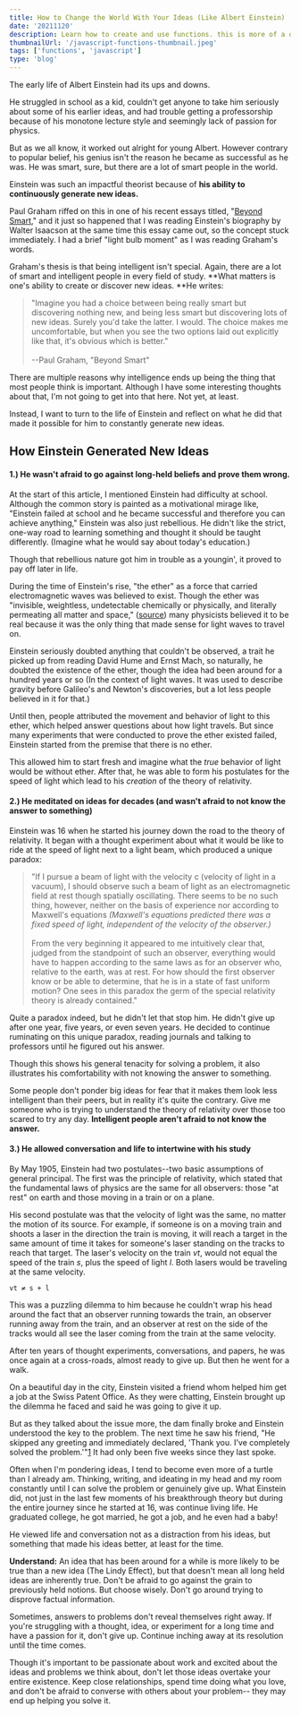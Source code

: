 ```yaml
---
title: How to Change the World With Your Ideas (Like Albert Einstein)
date: '20211120'
description: Learn how to create and use functions. this is more of a descriptioni to see what happens
thumbnailUrl: '/javascript-functions-thumbnail.jpeg'
tags: ['functions', 'javascript']
type: 'blog'
---
```



The early life of Albert Einstein had its ups and downs.

He struggled in school as a kid, couldn't get anyone to take him seriously about some of his earlier ideas, and had trouble getting a professorship because of his monotone lecture style and seemingly lack of passion for physics.

But as we all know, it worked out alright for young Albert. However contrary to popular belief, his genius isn't the reason he became as successful as he was. He was smart, sure, but there are a lot of smart people in the world.

Einstein was such an impactful theorist because of **his ability to continuously generate new ideas.**

Paul Graham riffed on this in one of his recent essays titled, "[Beyond Smart](http://paulgraham.com/smart.html)," and it just so happened that I was reading Einstein's biography by Walter Isaacson at the same time this essay came out, so the concept stuck immediately. I had a brief "light bulb moment" as I was reading Graham's words.

Graham's thesis is that being intelligent isn't special. Again, there are a lot of smart and intelligent people in every field of study. **What matters is one's ability to create or discover new ideas. **He writes:

> "Imagine you had a choice between being really smart but discovering nothing new, and being less smart but discovering lots of new ideas. Surely you'd take the latter. I would. The choice makes me uncomfortable, but when you see the two options laid out explicitly like that, it's obvious which is better."\
>\
> --Paul Graham, "Beyond Smart"

There are multiple reasons why intelligence ends up being the thing that most people think is important. Although I have some interesting thoughts about that, I'm not going to get into that here. Not yet, at least.

Instead, I want to turn to the life of Einstein and reflect on what he did that made it possible for him to constantly generate new ideas.

How Einstein Generated New Ideas
--------------------------------

#### 1.) He wasn't afraid to go against long-held beliefs and prove them wrong.

At the start of this article, I mentioned Einstein had difficulty at school. Although the common story is painted as a motivational mirage like, "Einstein failed at school and he became successful and therefore you can achieve anything," Einstein was also just rebellious. He didn't like the strict, one-way road to learning something and thought it should be taught differently. (Imagine what he would say about today's education.)

Though that rebellious nature got him in trouble as a youngin', it proved to pay off later in life.

During the time of Einstein's rise, "the ether" as a force that carried electromagnetic waves was believed to exist. Though the ether was "invisible, weightless, undetectable chemically or physically, and literally permeating all matter and space," ([source](https://www.britannica.com/science/ether-theoretical-substance)) many physicists believed it to be real because it was the only thing that made sense for light waves to travel on.

Einstein seriously doubted anything that couldn't be observed, a trait he picked up from reading David Hume and Ernst Mach, so naturally, he doubted the existence of the ether, though the idea had been around for a hundred years or so (In the context of light waves. It was used to describe gravity before Galileo's and Newton's discoveries, but a lot less people believed in it for that.)

Until then, people attributed the movement and behavior of light to this ether, which helped answer questions about how light travels. But since many experiments that were conducted to prove the ether existed failed, Einstein started from the premise that there is no ether.

This allowed him to start fresh and imagine what the *true* behavior of light would be without ether. After that, he was able to form his postulates for the speed of light which lead to his *creation* of the theory of relativity.

#### 2.) He meditated on ideas for decades (and wasn't afraid to not know the answer to something)

Einstein was 16 when he started his journey down the road to the theory of relativity. It began with a thought experiment about what it would be like to ride at the speed of light next to a light beam, which produced a unique paradox:

> "If I pursue a beam of light with the velocity c (velocity of light in a vacuum), I should observe such a beam of light as an electromagnetic field at rest though spatially oscillating. There seems to be no such thing, however, neither on the basis of experience nor according to Maxwell's equations *(Maxwell's equations predicted there was a fixed speed of light, independent of the velocity of the observer.)*\
>\
> From the very beginning it appeared to me intuitively clear that, judged from the standpoint of such an observer, everything would have to happen according to the same laws as for an observer who, relative to the earth, was at rest. For how should the first observer know or be able to determine, that he is in a state of fast uniform motion? One sees in this paradox the germ of the special relativity theory is already contained."

Quite a paradox indeed, but he didn't let that stop him. He didn't give up after one year, five years, or even seven years. He decided to continue ruminating on this unique paradox, reading journals and talking to professors until he figured out his answer.

Though this shows his general tenacity for solving a problem, it also illustrates his comfortability with not knowing the answer to something.

Some people don't ponder big ideas for fear that it makes them look less intelligent than their peers, but in reality it's quite the contrary. Give me someone who is trying to understand the theory of relativity over those too scared to try any day. **Intelligent people aren't afraid to not know the answer.**

#### 3.) He allowed conversation and life to intertwine with his study

By May 1905, Einstein had two postulates--two basic assumptions of general principal. The first was the principle of relativity, which stated that the fundamental laws of physics are the same for all observers: those "at rest" on earth and those moving in a train or on a plane.

His second postulate was that the velocity of light was the same, no matter the motion of its source. For example, if someone is on a moving train and shoots a laser in the direction the train is moving, it will reach a target in the same amount of time it takes for someone's laser standing on the tracks to reach that target. The laser's velocity on the train *vt*, would not equal the speed of the train *s*, plus the speed of light *l*. Both lasers would be traveling at the same velocity.

```
vt ≠ s + l
```

This was a puzzling dilemma to him because he couldn't wrap his head around the fact that an observer running towards the train, an observer running away from the train, and an observer at rest on the side of the tracks would all see the laser coming from the train at the same velocity.

After ten years of thought experiments, conversations, and papers, he was once again at a cross-roads, almost ready to give up. But then he went for a walk.

On a beautiful day in the city, Einstein visited a friend whom helped him get a job at the Swiss Patent Office. As they were chatting, Einstein brought up the dilemma he faced and said he was going to give it up.

But as they talked about the issue more, the dam finally broke and Einstein understood the key to the problem. The next time he saw his friend, "He skipped any greeting and immediately declared, 'Thank you. I've completely solved the problem.'"[1](https://daltonsbookshelf.substack.com/p/what-made-einstein-special#footnote-1) It had only been five weeks since they last spoke.

Often when I'm pondering ideas, I tend to become even more of a turtle than I already am. Thinking, writing, and ideating in my head and my room constantly until I can solve the problem or genuinely give up. What Einstein did, not just in the last few moments of his breakthrough theory but during the entire journey since he started at 16, was continue living life. He graduated college, he got married, he got a job, and he even had a baby!

He viewed life and conversation not as a distraction from his ideas, but something that made his ideas better, at least for the time.

**Understand:** An idea that has been around for a while is more likely to be true than a new idea (The Lindy Effect), but that doesn't mean all long held ideas are inherently true. Don't be afraid to go against the grain to previously held notions. But choose wisely. Don't go around trying to disprove factual information.

Sometimes, answers to problems don't reveal themselves right away. If you're struggling with a thought, idea, or experiment for a long time and have a passion for it, don't give up. Continue inching away at its resolution until the time comes.

Though it's important to be passionate about work and excited about the ideas and problems we think about, don't let those ideas overtake your entire existence. Keep close relationships, spend time doing what you love, and don't be afraid to converse with others about your problem-- they may end up helping you solve it.